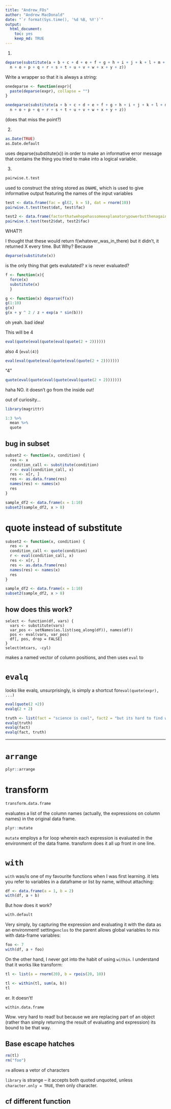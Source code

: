```yaml
---
title: "Andrew_FOs"
author: "Andrew MacDonald"
date: "`r format(Sys.time(), '%d %B, %Y')`"
output:
  html_document:
    toc: yes
    keep_md: TRUE
---
```


1. 

```r
deparse(substitute(a + b + c + d + e + f + g + h + i + j + k + l + m +
  n + o + p + q + r + s + t + u + v + w + x + y + z))
```

Write a wrapper so that it is always a string:

```r
onedeparse <- function(expr){
  paste(deparse(expr), collapse = "")
}

onedeparse(substitute(a + b + c + d + e + f + g + h + i + j + k + l + m +
  n + o + p + q + r + s + t + u + v + w + x + y + z))
```
(does that miss the point?)

2. 
```r
as.Date(TRUE)
as.Date.default
```
uses deparse(substitute(x)) in order to make an informative error message that contains the thing you tried to make into a logical variable.

3. 
```r
pairwise.t.test
```
used to construct the string stored as `DNAME`, which is used to give informative output featuring the names of the input variables

```r
test <- data.frame(fac = gl(2, k = 5), dat = rnorm(10))
pairwise.t.test(test$dat, test$fac)
```

```r
test2 <- data.frame(factorthatwehopehassomeexplanatorypowerbutthenagainitmightnot = gl(2, k = 5), dat = rnorm(10))
pairwise.t.test(test2$dat, test2$fac)
```
WHAT?!

I thought that these would return f(whatever_was_in_there) but it didn't, it returned X every time. But Why?  Because 
```r
deparse(substitute(x))
```
is the only thing that gets evalutated?  x is never evaluated?

```r
f <- function(x){
  force(x)
  substitute(x)
  }

g <- function(x) deparse(f(x))
g(1:10)
g(x)
g(x + y ^ 2 / z + exp(a * sin(b)))
```

oh yeah. bad idea!

This will be 4
```r
eval(quote(eval(quote(eval(quote(2 + 2))))))
```

also 4 (`eval(4)`)

```r
eval(eval(quote(eval(quote(eval(quote(2 + 2)))))))
```

"4"
```r
quote(eval(quote(eval(quote(eval(quote(2 + 2)))))))
```
haha NO. it doesn't go from the inside out!

out of curiosity...
```r
library(magrittr)

1:3 %>%
  mean %>%
  quote
```

## bug in subset

```r
subset2 <- function(x, condition) {
  res <- x
  condition_call <- substitute(condition)
  r <- eval(condition_call, x)
  res <- x[r, ]
  res <- as.data.frame(res)
  names(res) <- names(x)
  res
}

sample_df2 <- data.frame(x = 1:10)
subset2(sample_df2, x > 8)
```

# quote instead of substitute

```r
subset2 <- function(x, condition) {
  res <- x
  condition_call <- quote(condition)
  r <- eval(condition_call, x)
  res <- x[r, ]
  res <- as.data.frame(res)
  names(res) <- names(x)
  res
}

sample_df2 <- data.frame(x = 1:10)
subset2(sample_df2, x > 8)
```

## how does this work?
```
select <- function(df, vars) {
  vars <- substitute(vars)
  var_pos <- setNames(as.list(seq_along(df)), names(df))
  pos <- eval(vars, var_pos)
  df[, pos, drop = FALSE]
}
select(mtcars, -cyl)
```
makes a named vector of column positions, and then uses `eval` to 

# `evalq`

looks like evalq, unsurprisingly, is simply a shortcut for`eval(quote(expr), ...)`
```r
eval(quote(2 +2))
evalq(2 + 2)

truth <- list(fact = "science is cool", fact2 = "but its hard to find work")
evalq(truth)
evalq(fact)
evalq(fact, truth)
```

****

# `arrange`

```r
plyr::arrange
```

# transform
```r
transform.data.frame
```

evaluates a list of the column names (actually, the expressions on column names) in the original data frame.


```r
plyr::mutate
```

`mutate` employs a for loop wherein each expression is evaluated in the environment of the data frame. transform does it all up front in one line.

# `with`

`with` was/is one of my favourite functions when I was first learning.  it lets you refer to variables in a dataframe or list by name, without attaching:

```r
df <- data.frame(a = 1, b = 2)
with(df, a + b)
```

But how does it work?

```r
with.default
```
 Very simply, by capturing the expression and evaluating it with the data as an environment! setting`enclos` to the parent allows global variables to mix with data-frame variables:
 
 
```r
foo <- 7
with(df, a + foo)
```

On the other hand, I never got into the habit of using `within`.  I understand that it works like transform:

```r
tl <- list(a = rnorm(20), b = rpois(20, 10))

tl <- within(tl, sum(a, b))
tl
```

er. It doesn't!

```r
within.data.frame
```

Wow. very hard to read! but because we are replacing part of an object (rather than simply returning the result of evaluating and expression) its bound to be that way.

## Base escape hatches
```r
rm(tl)
rm("foo")
```
`rm` allows a vetor of characters

`library` is strange -- it accepts both quoted unquoted, unless `character.only = TRUE`, then only character.

## cf different function



